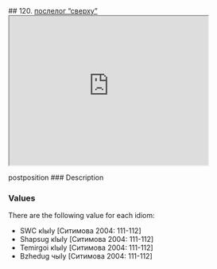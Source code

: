 ## 120. <a href =  'https://agricolamz.github.io/The_Circassian_Isoglosses_Database/120.html'>послелог "сверху"</a><div class='box'><iframe src='https://agricolamz.github.io/The_Circassian_Isoglosses_Database/120.html' width = '400px' height = '300px'></iframe></div>postposition
### Description



### Values
There are the following value for each idiom:

* SWC  кIыIу [Ситимова 2004: 111-112] 
* Shapsug  кIыIу [Ситимова 2004: 111-112] 
* Temirgoi  кIыIу [Ситимова 2004: 111-112] 
* Bzhedug  чыIу [Ситимова 2004: 111-112] 

